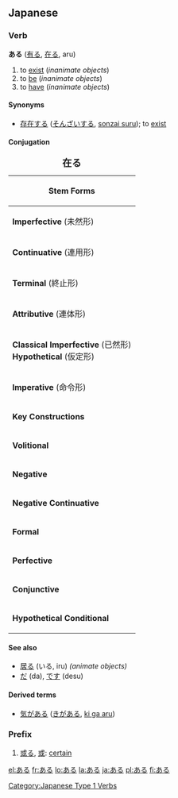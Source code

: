 ==Japanese==

===Verb===
'''ある''' ([[有る]], [[在る]], aru)

# to [[exist]] (''inanimate objects'')
# to [[be]] (''inanimate objects'')
# to [[have]] (''inanimate objects'')

====Synonyms====
* [[存在する]] ([[そんざいする]], [[sonzai suru]]); to [[exist]]

====Conjugation====
{| border="2" cellpadding="4" cellspacing="0" style="margin: 1em 1em 1em 0; background: #fffff9; border: 1px #aaa solid; border-collapse: collapse;"
|+ <big>'''在る'''</big>
|-
! bgcolor="#faf9b2" colspan="4" | '''Stem Forms'''
|-
| bgcolor="#ffffec" | '''Imperfective''' (未然形) || 在ら || あら || ''ara''
|-
| bgcolor="#ffffec" | '''Continuative''' (連用形) || 在り || あり || ''ari''
|-
| bgcolor="#ffffec" | '''Terminal''' (終止形)     || 在る || ある || ''aru''
|-
| bgcolor="#ffffec" | '''Attributive''' (連体形)  || 在る || ある || ''aru''
|-
| bgcolor="#ffffec" | '''Classical Imperfective''' (已然形)<br>'''Hypothetical''' (仮定形) || 在れ || あれ || ''are''
|-
| bgcolor="#ffffec" | '''Imperative''' (命令形)   || 在れ || あれ || ''are''
|- <!-- ****These complex forms don't exist for ある.*******
! bgcolor="#faf9b2" colspan="4" | '''Complex Forms'''
|-
| bgcolor="#ffffec" | '''Passive''' (受動態)      || 在られる || あられる || ''arareru''
|-
| bgcolor="#ffffec" | '''Causative''' (使役態)    || 在らせる<br>有らす || あらせる<br>あらす || ''araseru<br>arasu''
|-
| bgcolor="#ffffec" | '''Potential''' (可能法)    || 在れる || あれる || ''areru''
|- -->
! bgcolor="#faf9b2" colspan="4" | '''Key Constructions'''
|-
| bgcolor="#ffffec" | '''Volitional'''           || 在ろう || あろう || ''arō''
|-
| bgcolor="#ffffec" | '''Negative'''             || [[無い]] || [[ない]] || ''nai''
|-
| bgcolor="#ffffec" | '''Negative Continuative'''|| 無くて || なくて || ''nakute''
|-
| bgcolor="#ffffec" | '''Formal'''               || 在ります || [[あります]] || ''[[arimasu]]''
|-
| bgcolor="#ffffec" | '''Perfective'''           || 在った || あった || ''atta''
|-
| bgcolor="#ffffec" | '''Conjunctive'''          || 在って || あって || ''atte''
|-
| bgcolor="#ffffec" | '''Hypothetical Conditional'''||在れば||あれば || ''areba''
|}

====See also====
*[[居る]] (いる, iru) ''(animate objects)''
*[[だ]] (da), [[です]] (desu)

====Derived terms====
*[[気がある]] ([[きがある]], [[ki ga aru]])

===Prefix===
{{ja-pos|h|prefix|rom=aru}}

# [[或る]], [[或]]: [[certain]]

[[Category:Japanese Type 1 Verbs]]

[[el:ある]]
[[fr:ある]]
[[lo:ある]]
[[la:ある]]
[[ja:ある]]
[[pl:ある]]
[[fi:ある]]
